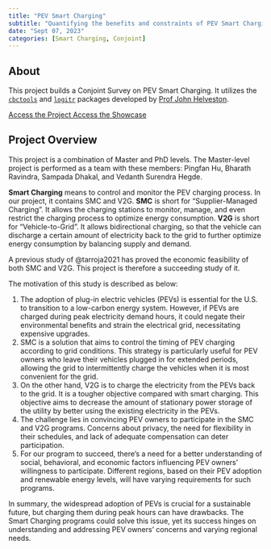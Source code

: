 ```yaml
---
title: "PEV Smart Charging"
subtitle: "Quantifying the benefits and constraints of PEV Smart Charging adoption."
date: "Sept 07, 2023"
categories: [Smart Charging, Conjoint]
---
```


## About

This project builds a Conjoint Survey on PEV Smart Charging. It utilizes the [`cbctools`](https://jhelvy.github.io/cbcTools/) and [`logitr`](https://jhelvy.github.io/logitr/) packages developed by [Prof John Helveston](https://www.jhelvy.com).

<a href="https://pev.pingfanhu.com" class="btn btn-primary" role="button"> Access the Project </a> <a href="https://jhelvy.github.io/smartcharging/" class="btn btn-info" role="button"> Access the Showcase </a>

## Project Overview

This project is a combination of Master and PhD levels. The Master-level project is performed as a team with these members: Pingfan Hu, Bharath Ravindra, Sampada Dhakal, and Vedanth Surendra Hegde.

**Smart Charging** means to control and monitor the PEV charging process. In our project, it contains SMC and V2G. **SMC** is short for "Supplier-Managed Charging". It allows the charging stations to monitor, manage, and even restrict the charging process to optimize energy consumption. **V2G** is short for "Vehicle-to-Grid". It allows bidirectional charging, so that the vehicle can discharge a certain amount of electricity back to the grid to further optimize energy consumption by balancing supply and demand.

A previous study of @tarroja2021 has proved the economic feasibility of both SMC and V2G. This project is therefore a succeeding study of it.

The motivation of this study is described as below:

1.  The adoption of plug-in electric vehicles (PEVs) is essential for the U.S. to transition to a low-carbon energy system. However, if PEVs are charged during peak electricity demand hours, it could negate their environmental benefits and strain the electrical grid, necessitating expensive upgrades.
2.  SMC is a solution that aims to control the timing of PEV charging according to grid conditions. This strategy is particularly useful for PEV owners who leave their vehicles plugged in for extended periods, allowing the grid to intermittently charge the vehicles when it is most convenient for the grid.
3.  On the other hand, V2G is to charge the electricity from the PEVs back to the grid. It is a tougher objective compared with smart charging. This objective aims to decrease the amount of stationary power storage of the utility by better using the existing electricity in the PEVs.
4.  The challenge lies in convincing PEV owners to participate in the SMC and V2G programs. Concerns about privacy, the need for flexibility in their schedules, and lack of adequate compensation can deter participation.
5.  For our program to succeed, there's a need for a better understanding of social, behavioral, and economic factors influencing PEV owners' willingness to participate. Different regions, based on their PEV adoption and renewable energy levels, will have varying requirements for such programs.

In summary, the widespread adoption of PEVs is crucial for a sustainable future, but charging them during peak hours can have drawbacks. The Smart Charging programs could solve this issue, yet its success hinges on understanding and addressing PEV owners' concerns and varying regional needs.
